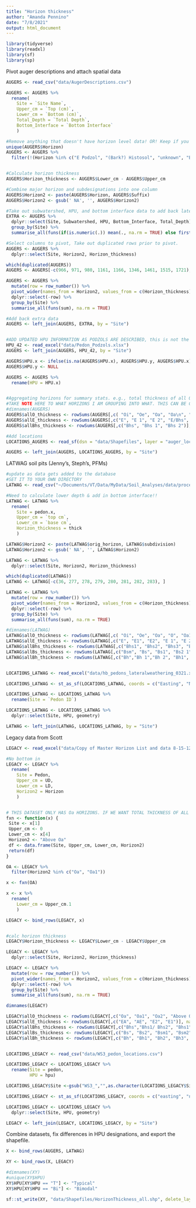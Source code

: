 ```yaml
---
title: "Horizon thickness"
author: "Amanda Pennino"
date: "7/8/2021"
output: html_document
---
```


```r
library(tidyverse)
library(readxl)
library(sf)
library(sp)

```

Pivot auger descriptions and attach spatial data
```r
AUGERS <- read_csv("data/AugerDescriptions.csv")

AUGERS <- AUGERS %>% 
  rename(
    Site = `Site Name`,
    Upper_cm = `Top (cm)`,
    Lower_cm = `Bottom (cm)`,
    Total_Depth = `Total Depth`,
    Bottom_Interface = `Bottom Interface`
    )

#Remove anything that doesn't have horizon level data! OR! Keep if you're just interested in mapping the HPU
unique(AUGERS$Horizon)
AUGERS <- AUGERS %>% 
  filter(!(Horizon %in% c("E Podzol", "(Bark?) Histosol", "unknown", "Bhs podzol", "Bedrock", "Histosol", "Unknown podzol", "Bedrock", "Dark E Podzol", "Bhs Podzol", "E Podzol\n", "Bedrock Histosol")))


#Calculate horizon thickness
AUGERS$Horizon_thickness <- AUGERS$Lower_cm - AUGERS$Upper_cm

#Combine major horizon and subdesignations into one column
AUGERS$Horizon2 <- paste(AUGERS$Horizon, AUGERS$Suffix)
AUGERS$Horizon2 <- gsub(' NA', '', AUGERS$Horizon2)

#Take out subwatershed, HPU, and bottom interface data to add back later after pivots.
EXTRA <- AUGERS %>% 
  dplyr::select(Site, Subwatershed, HPU, Bottom_Interface, Total_Depth) %>%
  group_by(Site) %>%
  summarise_all(funs(if(is.numeric(.)) mean(., na.rm = TRUE) else first(.)))

#Select columns to pivot, Take out duplicated rows prior to pivot.
AUGERS <- AUGERS %>% 
  dplyr::select(Site, Horizon2, Horizon_thickness)

which(duplicated(AUGERS))
AUGERS <- AUGERS[-c(966, 971, 980, 1161, 1166, 1346, 1461, 1515, 1721), ] 

AUGERS <- AUGERS %>% 
  mutate(row = row_number()) %>%
  pivot_wider(names_from = Horizon2, values_from = c(Horizon_thickness)) %>%
  dplyr::select(-row) %>% 
  group_by(Site) %>% 
  summarise_all(funs(sum), na.rm = TRUE)

#Add back extra data
AUGERS <- left_join(AUGERS, EXTRA, by = "Site")


#ADD UPDATED HPU INFORMATION AS PODZOLS ARE DESCRIBED, this is not the most efficient way, but it works.
HPU_42 <- read_excel("data/Pedon_Podzols.xlsx")
AUGERS <- left_join(AUGERS, HPU_42, by = "Site")

AUGERS$HPU.x <- ifelse(is.na(AUGERS$HPU.x), AUGERS$HPU.y, AUGERS$HPU.x)
AUGERS$HPU.y <- NULL

AUGERS <- AUGERS %>%
  rename(HPU = HPU.x)


#Aggregating horizons for summary stats. e.g., total thickness of all O-horizons
#TAKE NOTE HERE TO WHAT HORIZONS I AM GROUPING INTO WHAT. THIS CAN BE CHANGED.
#dimnames(AUGERS)
AUGERS$allO_thickness <- rowSums(AUGERS[,c( "Oi", "Oe", "Oa", "Oa\n", "Oe\n", "Oa 1", "Oa 2", "O", "Oi\n", "Oa\n 2")], na.rm=TRUE)
AUGERS$allE_thickness <- rowSums(AUGERS[,c("E", "E 1", "E 2", "E/Bhs", "E/Bhs 1", "E/B", "Eb")], na.rm=TRUE)
AUGERS$allBhs_thickness <- rowSums(AUGERS[,c("Bhs", "Bhs 1", "Bhs 2")], na.rm=TRUE)

#Add locations
LOCATIONS_AUGERS <- read_sf(dsn = "data/Shapefiles", layer = "auger_locations_allsub")

AUGERS <- left_join(AUGERS, LOCATIONS_AUGERS, by = "Site")

```



LATWAG soil pits (Jenny's, Steph's, PFMs)
```r
#update as data gets added to the database
#SET IT TO YOUR OWN DIRECTORY
LATWAG <- read_csv("~/Documents/VT/Data/MyData/Soil_Analyses/data/processed/LATWAG_Soil_Database.csv")

#Need to calculate lower depth & add in bottom interface!!
LATWAG <- LATWAG %>% 
  rename(
    Site = pedon.x,
    Upper_cm = `top cm`,
    Lower_cm = `base cm`,
    Horizon_thickness = thick
    )

LATWAG$Horizon2 <- paste(LATWAG$orig_horizon, LATWAG$subdivision)
LATWAG$Horizon2 <- gsub(' NA', '', LATWAG$Horizon2)

LATWAG <- LATWAG %>%
  dplyr::select(Site, Horizon2, Horizon_thickness)

which(duplicated(LATWAG))
LATWAG <- LATWAG[-c(36, 277, 278, 279, 280, 281, 282, 283), ] 

LATWAG <- LATWAG %>% 
  mutate(row = row_number()) %>%
  pivot_wider(names_from = Horizon2, values_from = c(Horizon_thickness)) %>%
  dplyr::select(-row) %>%
  group_by(Site) %>% 
  summarise_all(funs(sum), na.rm = TRUE)

#dimnames(LATWAG)
LATWAG$allO_thickness <- rowSums(LATWAG[,c( "Oi", "Oe", "Oa", "O", "Oa1", "Oa2")], na.rm=TRUE)
LATWAG$allE_thickness <- rowSums(LATWAG[,c("E", "E1", "E2", "E 1", "E 2", "E 3", "E 4", "E1 1", "E1 2")], na.rm=TRUE)
LATWAG$allBhs_thickness <- rowSums(LATWAG[,c("Bhs1", "Bhs2", "Bhs3", "Bhs2 1","Bhs2 2", "Bhs3 1", "Bhs3 2", "Bhs3 3", "Bhs", "Bhs2 3")], na.rm=TRUE)
LATWAG$allBs_thickness <- rowSums(LATWAG[,c("Bsm", "Bs", "Bs1", "Bs2 1", "Bs2 2", "Bs 1", "Bs 2", "Bs 2", "Bs 3")], na.rm=TRUE)
LATWAG$allBh_thickness <- rowSums(LATWAG[,c("Bh","Bh 1","Bh 2", "Bh1", "Bh2"  )], na.rm=TRUE)


LOCATIONS_LATWAG <- read_excel("data/hb_pedons_lateralweathering_0321.xlsx", sheet = "pedon data")

LOCATIONS_LATWAG <- st_as_sf(LOCATIONS_LATWAG, coords = c("Easting", "Northing"))

LOCATIONS_LATWAG <- LOCATIONS_LATWAG %>%
  rename(Site = `Pedon ID`)

LOCATIONS_LATWAG <- LOCATIONS_LATWAG %>%
  dplyr::select(Site, HPU, geometry)

LATWAG <- left_join(LATWAG, LOCATIONS_LATWAG, by = "Site")

```


Legacy data from Scott

```r
LEGACY <- read_excel("data/Copy of Master Horizon List and data 8-15-12.xlsx")

#No bottom in
LEGACY <- LEGACY %>% 
  rename(
    Site = Pedon,
    Upper_cm = UD,
    Lower_cm = LD,
    Horizon2 = Horizon
    )


# THIS DATASET ONLY HAS Oa HORIZONS. IF WE WANT TOTAL THICKNESS OF ALL O-HORIZONS WE WILL NEED TO TAKE THE UPPER BOUNDARY FROM THE Oa AND SAY EVERYTHING ABOVE IT IS OTHER O-HORIZON
fxn <- function(x) {
 Site <- x[1]
 Upper_cm <- 0
 Lower_cm <- x[4]
 Horizon2 <- "Above Oa"
 df <- data.frame(Site, Upper_cm, Lower_cm, Horizon2)
 return(df)
}

OA <- LEGACY %>% 
  filter(Horizon2 %in% c("Oa", "Oa1"))

x <- fxn(OA)

x <- x %>% 
  rename(
    Lower_cm = Upper_cm.1
    )

LEGACY <- bind_rows(LEGACY, x)


#calc horizon thickness
LEGACY$Horizon_thickness <- LEGACY$Lower_cm - LEGACY$Upper_cm

LEGACY <- LEGACY %>%
  dplyr::select(Site, Horizon2, Horizon_thickness)

LEGACY <- LEGACY %>% 
  mutate(row = row_number()) %>%
  pivot_wider(names_from = Horizon2, values_from = c(Horizon_thickness)) %>%
  dplyr::select(-row) %>%
  group_by(Site) %>% 
  summarise_all(funs(sum), na.rm = TRUE)

dimnames(LEGACY)

LEGACY$allO_thickness <- rowSums(LEGACY[,c("Oa", "Oa1", "Oa2", "Above Oa")], na.rm=TRUE)
LEGACY$allE_thickness <- rowSums(LEGACY[,c("EA", "AE", "E2", "E1")], na.rm=TRUE)
LEGACY$allBhs_thickness <- rowSums(LEGACY[,c("Bhs","Bhs1/ Bhs2", "Bhs1", "Bhs2", "Bhs/ Bs", "Bhsm", "Bhsm1", "Bhsm2", "Bhs3")], na.rm=TRUE)
LEGACY$allBs_thickness <- rowSums(LEGACY[,c("Bs", "Bs2", "Bsm1", "Bsm2", "Bsm")], na.rm=TRUE)
LEGACY$allBh_thickness <- rowSums(LEGACY[,c("Bh", "Bh1", "Bh2", "Bh3", "Bh4", "Bh5", "Bh6")], na.rm=TRUE)


LOCATIONS_LEGACY <- read_csv("data/WS3_pedon_locations.csv")

LOCATIONS_LEGACY <- LOCATIONS_LEGACY %>%
  rename(Site = pedon, 
         HPU = hpu)

LOCATIONS_LEGACY$Site <-gsub("WS3_","",as.character(LOCATIONS_LEGACY$Site))

LOCATIONS_LEGACY <- st_as_sf(LOCATIONS_LEGACY, coords = c("easting", "northing"))

LOCATIONS_LEGACY <- LOCATIONS_LEGACY %>%
  dplyr::select(Site, HPU, geometry)

LEGACY <- left_join(LEGACY, LOCATIONS_LEGACY, by = "Site")

```



Combine datasets, fix differences in HPU designations, and export the shapefile.

```r

X <- bind_rows(AUGERS, LATWAG)

XY <- bind_rows(X, LEGACY)

#dimnames(XY)
#unique(XY$HPU)
XY$HPU[XY$HPU == "T"] <- "Typical"
XY$HPU[XY$HPU == "Bi"] <- "Bimodal"

sf::st_write(XY, "data/Shapefiles/HorizonThickness_all.shp", delete_layer=TRUE)

```
